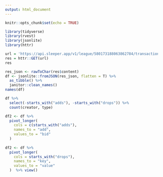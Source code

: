 ---
output: html_document
---

```{r setup, include=FALSE}
knitr::opts_chunk$set(echo = TRUE)
```

```{r}
library(tidyverse)
library(rvest)
library(jsonlite)
library(httr)
```

```{r}
url = 'https://api.sleeper.app/v1/league/580173188063862784/transactions/1'
res = httr::GET(url)
res
```

```{r}
res_json <- rawToChar(res$content)
df <- jsonlite::fromJSON(res_json, flatten = T) %>% 
  as_tibble() %>% 
  janitor::clean_names()
names(df)
```

```{r}
df %>% 
  select(-starts_with("adds"), -starts_with("drops")) %>% 
  count(creator, type)
```

```{r}
df2 <- df %>% 
  pivot_longer(
    cols = c(starts_with("adds"), 
    names_to = "add",
    values_to = "bid"
  ) 
  
df2 <- df %>% 
  pivot_longer(
    cols = starts_with("drops"), 
    names_to = "key",
    values_to = "value"
  )  %>% view()

```

